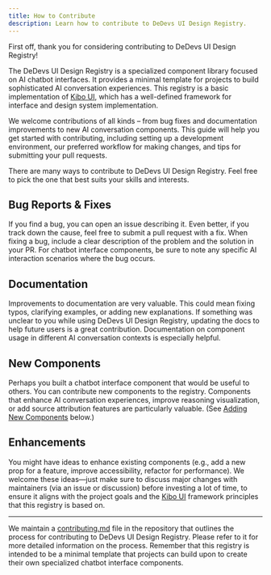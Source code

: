 ```yaml
---
title: How to Contribute
description: Learn how to contribute to DeDevs UI Design Registry.
---
```


First off, thank you for considering contributing to DeDevs UI Design Registry!

The DeDevs UI Design Registry is a specialized component library focused on AI chatbot interfaces. It provides a minimal template for projects to build sophisticated AI conversation experiences. This registry is a basic implementation of [Kibo UI](https://github.com/haydenbleasel/kibo), which has a well-defined framework for interface and design system implementation.

We welcome contributions of all kinds – from bug fixes and documentation improvements to new AI conversation components. This guide will help you get started with contributing, including setting up a development environment, our preferred workflow for making changes, and tips for submitting your pull requests.

There are many ways to contribute to DeDevs UI Design Registry. Feel free to pick the one that best suits your skills and interests.

## Bug Reports & Fixes

If you find a bug, you can open an issue describing it. Even better, if you track down the cause, feel free to submit a pull request with a fix. When fixing a bug, include a clear description of the problem and the solution in your PR. For chatbot interface components, be sure to note any specific AI interaction scenarios where the bug occurs.

## Documentation

Improvements to documentation are very valuable. This could mean fixing typos, clarifying examples, or adding new explanations. If something was unclear to you while using DeDevs UI Design Registry, updating the docs to help future users is a great contribution. Documentation on component usage in different AI conversation contexts is especially helpful.

## New Components

Perhaps you built a chatbot interface component that would be useful to others. You can contribute new components to the registry. Components that enhance AI conversation experiences, improve reasoning visualization, or add source attribution features are particularly valuable. (See [Adding New Components](#adding-new-components) below.)

## Enhancements

You might have ideas to enhance existing components (e.g., add a new prop for a feature, improve accessibility, refactor for performance). We welcome these ideas—just make sure to discuss major changes with maintainers (via an issue or discussion) before investing a lot of time, to ensure it aligns with the project goals and the [Kibo UI](https://github.com/haydenbleasel/kibo) framework principles that this registry is based on.

---

We maintain a [contributing.md](https://github.com/DeDevsClub/dedevs-ui/blob/main/.github/CONTRIBUTING.md) file in the repository that outlines the process for contributing to DeDevs UI Design Registry. Please refer to it for more detailed information on the process. Remember that this registry is intended to be a minimal template that projects can build upon to create their own specialized chatbot interface components.